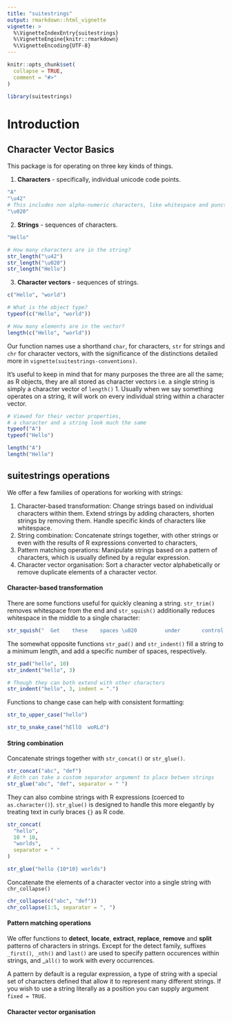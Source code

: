 ```yaml
---
title: "suitestrings"
output: rmarkdown::html_vignette
vignette: >
  %\VignetteIndexEntry{suitestrings}
  %\VignetteEngine{knitr::rmarkdown}
  %\VignetteEncoding{UTF-8}
---
```


```r
knitr::opts_chunk$set(
  collapse = TRUE,
  comment = "#>"
)
```

```r
library(suitestrings)
```

# Introduction

## Character Vector Basics

This package is for operating on three key kinds of things.

1.  **Characters** - specifically, individual unicode code points.

```r
"A"
"\u42"
# This includes non alpha-numeric characters, like whitespace and punctuation
"\u020"
```

2.  **Strings** - sequences of characters.

```r
"Hello"

# How many characters are in the string?
str_length("\u42")
str_length("\u020")
str_length("Hello")
```

3.  **Character vectors** - sequences of strings.

```r
c("Hello", "world")

# What is the object type?
typeof(c("Hello", "world"))

# How many elements are in the vector?
length(c("Hello", "world"))
```

Our function names use a shorthand `char`, for characters, `str` for strings and `chr` for character vectors, with the significance of the distinctions detailed more in `vignette(suitestrings-conventions)`.

It's useful to keep in mind that for many purposes the three are all the same; as R objects, they are all stored as character vectors i.e. a single string is simply a character vector of `length()` 1. Usually when we say something operates on a string, it will work on every individual string within a character vector.

```r
# Viewed for their vector properties,
# a character and a string look much the same
typeof("A")
typeof("Hello")

length("A")
length("Hello")
```

## suitestrings operations

We offer a few families of operations for working with strings:

1.  Character-based transformation: Change strings based on individual characters within them. Extend strings by adding characters, shorten strings by removing them. Handle specific kinds of characters like whitespace.
2.  String combination: Concatenate strings together, with other strings or even with the results of R expressions converted to characters,
3.  Pattern matching operations: Manipulate strings based on a pattern of characters, which is usually defined by a regular expression.
4.  Character vector organisation: Sort a character vector alphabetically or remove duplicate elements of a character vector.

#### Character-based transformation

There are some functions useful for quickly cleaning a string. `str_trim()` removes whitespace from the end and `str_squish()` additionally reduces whitespace in the middle to a single character:

```r
str_squish("  Get    these    spaces \u020         under       control    ")
```

The somewhat opposite functions `str_pad()` and `str_indent()` fill a string to a minimum length, and add a specific number of spaces, respectively.

```r
str_pad("hello", 10)
str_indent("hello", 3)

# Though they can both extend with other characters
str_indent("hello", 3, indent = ".")
```

Functions to change case can help with consistent formatting:

```r
str_to_upper_case("hello")

str_to_snake_case("hEllO  woRLd")
```

#### String combination

Concatenate strings together with `str_concat()` or `str_glue()`.

```r
str_concat("abc", "def") 
# Both can take a custom separator argument to place betwen strings
str_glue("abc", "def", separator = " ")
```

They can also combine strings with R expressions (coerced to `as.character()`). `str_glue()` is designed to handle this more elegantly by treating text in curly braces `{}` as R code.

```r
str_concat(
  "hello", 
  10 * 10,
  "worlds",
  separator = " "
)

str_glue("hello {10*10} worlds")
```

Concatenate the elements of a character vector into a single string with `chr_collapse()`

```r
chr_collapse(c("abc", "def"))
chr_collapse(1:5, separator = ", ")
```

#### Pattern matching operations

We offer functions to **detect**, **locate**, **extract**, **replace**, **remove** and **split** patterns of characters in strings. Except for the detect family, suffixes `_first()`, `_nth()` and `last()` are used to specify pattern occurences within strings, and \_`all()` to work with every occurrences.

A pattern by default is a regular expression, a type of string with a special set of characters defined that allow it to represent many different strings. If you wish to use a string literally as a position you can supply argument `fixed = TRUE`.

#### Character vector organisation
